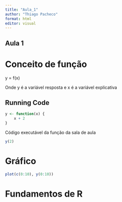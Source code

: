 ```yaml
---
title: "Aula_1"
author: "Thiago Pacheco"
format: html
editor: visual
---
```


## Aula 1

# Conceito de função

y = f(x)

Onde y é a variável resposta e x é a variável explicativa

## Running Code

```r
y <- function(x) {
    x + 2
}
```

Código executável da função da sala de aula

```r
y(2)
```

# Gráfico

```r
plot(c(0:10), y(0:10))
```

# Fundamentos de R

